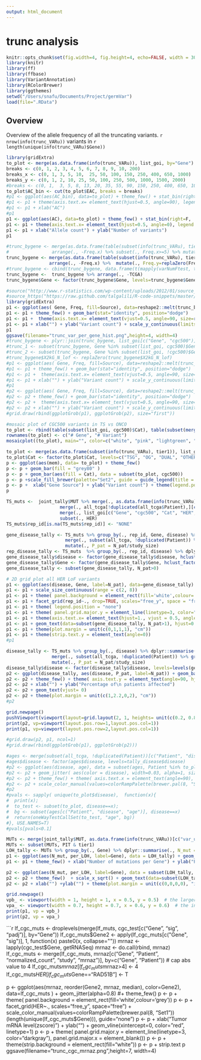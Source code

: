 ```yaml
---
output: html_document
---
```

trunc analysis
========================================================

```r
knitr::opts_chunk$set(fig.width=4, fig.height=4, echo=FALSE, width = 300)
library(knitr)
library(ff)
library(ffbase)
library(VariantAnnotation)
library(RColorBrewer)
library(ggthemes)
setwd("/Users/snafu/Documents/Project/germVar")
load(file=".RData")
```

Overview
---------------------

Overview of the allele frequency of all the truncating variants. `r nrow(info(trunc_VARu))` variants in `r length(unique(info(trunc_VARu)$Gene))` 

```r
library(gridExtra)
to_plot <- merge(as.data.frame(info(trunc_VARu)), list_goi, by="Gene")
breaks <- c(0, 1, 2, 3, 4, 5, 6, 7, 8, 9, 10, 200)
breaks_x <- c(0, 1, 3, 5, 10,  25, 50, 100, 150, 250, 400, 650, 1000)
breaks_y <- c(0, 1, 2, 10, 25, 50, 100, 250, 500, 1000, 1500, 2000)
#breaks <- c(0, 1,  3, 5, 8, 13, 20, 35, 55, 90, 150, 250, 400, 650, 1000)
to_plot$AC_bin <- cut(to_plot$EAC, breaks = breaks)
#p1 <- ggplot(aes(AC_bin), data=to_plot) + theme_few() + stat_bin(right=F,  fill="grey80") 
#p1 <- p1 + theme(axis.text.x= element_text(hjust=0.5, angle=90), legend.position = c(.8, .8) ) 
#p1 <- p1 + xlab("AC")
#p1
p1 <- ggplot(aes(AC), data=to_plot) + theme_few() + stat_bin(right=F,  fill="grey80") + scale_x_sqrt(breaks=breaks_x) + scale_y_sqrt(breaks=breaks_y)
p1 <- p1 + theme(axis.text.x= element_text(hjust=0.5, angle=0), legend.position = c(.8, .8), axis.title=element_text(size=rel(.7)) ) 
p1 <- p1 + xlab("Allele count") + ylab("Number of variants")
p1
```

```r
#trunc_bygene <- merge(as.data.frame(table(subset(info(trunc_VARu), tier1)$Gene)), as.data.frame(table(subset(info(lof_X2kG), tier1)$Gene)), by="Var1", all.x=T) %>% 
#                arrange(., -Freq.x) %>% subset(., Freq.x>=5) %>% mutate(., Freq.y=replaZero(Freq.y)) %>% plyr::rename(., c("Var1"="Gene", "Freq.x"="TCGA", "Freq.y"="X2kG"))
trunc_bygene <- merge(as.data.frame(table(subset(info(trunc_VARu), tier1)$Gene)), as.data.frame(table(subset(info(lof_X2kG), tier1)$Gene)), by="Var1", all.x=T) %>% 
                arrange(., -Freq.x) %>%  mutate(., Freq.y=replaZero(Freq.y)) %>% plyr::rename(., c("Var1"="Gene", "Freq.x"="TCGA", "Freq.y"="X2kG"))
#trunc_bygene <- cbind(trunc_bygene, data.frame(t(mapply(varNumFtest, trunc_bygene$TCGA, trunc_bygene$X2kG)))) %>% subset(., pval<0.2)  %>% arrange(., pval)
trunc_bygene <-  trunc_bygene %>% arrange(., -TCGA)  
trunc_bygene$Gene <- factor(trunc_bygene$Gene, levels=trunc_bygene$Gene)

#source("http://www.r-statistics.com/wp-content/uploads/2012/01/source_https.r.txt")
#source_https("https://raw.github.com/talgalili/R-code-snippets/master/Barnard.R")
library(gridExtra)
p1 <- ggplot(aes( Gene, Freq, fill=Source), data=reshape2::melt(trunc_bygene[c("Gene", "TCGA", "X2kG")][1:30, ], id.vars = "Gene", value.name="Freq", variable.name="Source") )
p1 <- p1 + theme_few() + geom_bar(stat="identity", position="dodge")
p1 <- p1 +  theme(axis.text.x= element_text(vjust=0.5, angle=90, size=rel(0.7)), legend.position = c(.85, .8)) + scale_fill_manual(values=c("grey10", "grey80"), guide = guide_legend(title = ""), labels=c("TCGA", "1000G"))
p1 <- p1 + xlab("") + ylab("Variant count") + scale_y_continuous(limits=c(0, 45)) + theme(axis.title.y=element_text(size=rel(0.7)))
p1
ggsave(filename="trunc_var_per_gene_hist.png",height=4, width=4)
#trunc_bygene <- plyr::join(trunc_bygene, list_goi[c("Gene", "cgc500")], by="Gene")
#trunc_1 <- subset(trunc_bygene, Gene %in% subset(list_goi, cgc500)$Gene)
#trunc_2 <- subset(trunc_bygene, Gene %in% subset(list_goi, !cgc500)$Gene)
#trunc_bygene$X2kG_N_lof <- replaZero(trunc_bygene$X2kG_N_lof)
#p1 <- ggplot(aes( Gene, Freq, fill=Source), data=reshape2::melt(trunc_1[1:30,], id.vars = "Gene", value.name="Freq", variable.name="Source") )
#p1 <- p1 + theme_few() + geom_bar(stat="identity", position="dodge")
#p1 <- p1 +  theme(axis.text.x= element_text(vjust=0.5, angle=90, size=rel(0.7)), legend.position = c(.85, .8)) + scale_fill_manual(values=c("grey80", "grey10"), guide = guide_legend(title = ""))
#p1 <- p1 + xlab("") + ylab("Variant count") + scale_y_continuous(limits=c(0, 45)) + theme(plot.margin = unit(c(1, 1, 0, 1), "cm"))
#p1
#p2 <- ggplot(aes( Gene, Freq, fill=Source), data=reshape2::melt(trunc_2[1:30,], id.vars = "Gene", value.name="Freq", variable.name="Source") )
#p2 <- p2 + theme_few() + geom_bar(stat="identity", position="dodge")
#p2 <- p2 +  theme(axis.text.x= element_text(vjust=0.5, angle=90, size=rel(0.7)), legend.position = c(.85, .8)) + scale_fill_manual(values=c("grey80", "grey10"), guide = F)
#p2 <- p2 + xlab("") + ylab("Variant count") + scale_y_continuous(limits=c(0, 45)) + theme(plot.margin = unit(c(0, 1, 1, 1), "cm"))
#grid.draw(rbind(ggplotGrob(p1), ggplotGrob(p2), size="first"))

```

```r
#mosaic plot of CGC500 variants in TS vs ONCO
to_plot <- rbind(table(subset(list_goi, cgc500)$Cat), table(subset(merge(as.data.frame(info(trunc_VARu)), list_goi, by="Gene"), cgc500)$Cat))
rownames(to_plot) <- c("# Gene", "# Variant")
mosaicplot((to_plot), main="", color=c("white", "pink", "lightgreen", "lightblue"), cex.axis=1.5)
```

```r
to_plot <- merge(as.data.frame(subset(info(trunc_VARu), tier1)), list_goi, by="Gene")
to_plot$Cat <- factor(to_plot$Cat, levels=c("TSG", "OG", "DUAL", "OTHER" ))
p <- ggplot(aes(mem), data= to_plot) + theme_few()
p <- p + geom_bar(fill = "grey80" )
p <- p + geom_bar(aes(fill = Cat), data = subset(to_plot, cgc500))
p <- p +scale_fill_brewer(palette="Set2", guide = guide_legend(title = "", label.theme = element_text(angle=0)), labels=c( "TSG", "OG", "Dual", "Unkown")) 
p <- p +  xlab("Gene Source") + ylab("Variant count") + theme(legend.position=c(0.8, 0.8))
p

```

```r
TS_muts <-  joint_tally$MUT %>% merge(., as.data.frame(info(trunc_VARu))[c("var_uid", "Gene", "tier1")], by="var_uid") %>%
                    merge(., all_tcga[!duplicated(all_tcga$Patient),][c("Patient", "age", "disease")], by="Patient") %>%
                    merge(., list_goi[c("Gene", "cgc500", "Cat", "HER", "rep", "rep_id")]) %>%
                    subset(., HER) 
TS_muts$rep_id[is.na(TS_muts$rep_id)] <- "NONE" 

gene_disease_tally <- TS_muts %>% group_by(., rep_id, Gene, disease) %>% dplyr::summarise(., N_pat = length(unique(Patient[PIT]))) %>% 
                      merge(., subset(all_tcga, !duplicated(Patient)) %>% group_by(disease) %>% dplyr::summarise(study_size = length(unique(Patient))), by="disease") %>%
                      mutate(., P_pat = N_pat/study_size)
rep_disease_tally <- TS_muts  %>% group_by(., rep_id, disease) %>% dplyr::summarise(., N_pat = length(unique(Patient[PIT])))
gene_disease_tally$disease <- factor(gene_disease_tally$disease, hclust_factor(rep_disease_tally, "disease", "rep_id", "N_pat", F))
gene_disease_tally$Gene <- factor(gene_disease_tally$Gene, hclust_factor(gene_disease_tally, "Gene", "disease", "P_pat", F))
gene_disease_tally <- subset(gene_disease_tally, N_pat>0)

# 2D grid plot all HER LoF variants
p1 <- ggplot(aes(disease, Gene, label=N_pat), data=gene_disease_tally) + geom_point(aes(size=sqrt(N_pat)), shape=1, fill="white", color="darkgrey")
p1 <- p1 + scale_size_continuous(range = c(2, 8))
p1 <- p1 + theme( panel.background = element_rect(fill='white',colour='black'))
p1 <- p1 + facet_grid(rep_id~., drop=TRUE, scales="free_y", space = "free_y")
p1 <- p1 + theme( legend.position = "none")
p1 <- p1 + theme( panel.grid.major.y = element_line(linetype=3, color="darkgray"),  panel.grid.major.x = element_line(linetype=1, color="lightgray"))
p1 <- p1 + theme(axis.text.x= element_text(hjust=1., vjust = 0.5, angle=90)) + xlab("") +ylab("") 
p1 <- p1 + geom_text(data=subset(gene_disease_tally, N_pat>1), hjust=0.5, color="red", size=3)
p1 <- p1 + theme(plot.margin = unit(c(0,1,1,1), "cm"))
p1 <- p1 + theme(strip.text.y = element_text(angle=0))
#p1

disease_tally <- TS_muts %>% group_by(., disease) %>% dplyr::summarise(., N_pat = length(unique(Patient[PIT]))) %>%
                 merge(., subset(all_tcga, !duplicated(Patient)) %>% group_by(disease) %>% dplyr::summarise(study_size = length(unique(Patient))), by="disease") %>%
                 mutate(., P_pat = N_pat/study_size)
disease_tally$disease <- factor(disease_tally$disease, levels=levels(gene_disease_tally$disease))
p2 <- ggplot(disease_tally, aes(disease, P_pat, label=N_pat)) + geom_bar(stat="identity", fill="grey80", alpha=1) + scale_y_continuous(limits=c(0, 0.2))
p2 <- p2 + theme_few() + theme( axis.text.y = element_text(angle=90, hjust=0.5),  axis.text.x = element_blank(), axis.ticks.x=element_blank() ) 
p2 <- p2 + xlab("") + ylab("Percentage of\n patients affected")
p2 <- p2 + geom_text(vjust= 0) 
p2 <- p2 + theme(plot.margin = unit(c(1,2.2,0,2), "cm"))
#p2

grid.newpage()
pushViewport(viewport(layout=grid.layout(2, 1, heights= unit(c(0.2, 0.8), "null"))))
print(p2, vp=viewport(layout.pos.row=1,layout.pos.col=1))
print(p1, vp=viewport(layout.pos.row=2,layout.pos.col=1))

#grid.draw(p2, p1, ncol=1)
#grid.draw(rbind(ggplotGrob(p1), ggplotGrob(p2)))

#ages <- merge(subset(all_tcga, !duplicated(Patient))[c("Patient", "disease")], all_clin[c("Patient", "age")])
#ages$disease <- factor(ages$disease, levels=tally_disease$disease)
#p2 <- ggplot(aes(disease, age), data = subset(ages, Patient %in% to_plot$Patient)) + geom_boxplot(outlier.shape = NA)
#p2 <- p2 + geom_jitter( aes(color = disease), width=0.03, alpha=1, size=2, data= subset(ages, Patient %in% to_plot$Patient))
#p2 <- p2 + theme_few() + theme( axis.text.x = element_text(angle=90), legend.position="") + xlab("") + ylab("age")
#p2 <- p2 + scale_color_manual(values=colorRampPalette(brewer.pal(8, "Set1"))(length(unique(to_plot$disease))))
#p2
#pvals <- sapply( unique(to_plot$disease),  function(x){
#  print(x);
#  to_test <- subset(to_plot, disease==x);
#  bg <- subset(ages[c("Patient", "disease", "age")], disease==x)
#  return(oneWayTestCallSet(to_test, "age", bg))
#}, USE.NAMES=T)
#pvals[pvals<0.1]
```

```r
MUTs <- merge(joint_tally$MUT, as.data.frame(info(trunc_VARu))[c("var_uid", "tier1", "Gene")], by="var_uid")
MUTs <- subset(MUTs, PIT & tier1)
LOH_tally <- MUTs %>% group_by(., Gene) %>% dplyr::summarise(., N_mut = length(unique(mut_uid)), per_LOH = length(unique(mut_uid[LOH]))/length(unique(mut_uid)))
p1 <- ggplot(aes(N_mut, per_LOH, label=Gene), data = LOH_tally) + geom_jitter(position=position_jitter(width=0.1, height=0.02), size=4, alpha=0.2)
p1 <- p1 + theme_few() + xlab("Number of mutations per Gene") + ylab("Percentage of LOH")

p2 <- ggplot(aes(N_mut, per_LOH, label=Gene), data = subset(LOH_tally, N_mut>=10 & per_LOH>=0.2)) + geom_jitter(position=position_jitter(width=0.1, height=0.02), size=4, alpha=0.2)
p2 <- p2 + theme_few()  + scale_x_sqrt() + geom_text(data=subset(LOH_tally, per_LOH>=0.2 & N_mut>=10), position=position_jitter(width=0.2, height=0.05), size=4, alpha=0.8)
p2 <- p2 + xlab("") +ylab("") + theme(plot.margin = unit(c(0,0,0,0), "inch"))

grid.newpage()
vpb_ <- viewport(width = 1, height = 1, x = 0.5, y = 0.5)  # the larger map
vpa_ <- viewport(width = 0.7, height = 0.7, x = 0.6, y = 0.6)  # the inset in upper right
print(p1, vp = vpb_)
print(p2, vp = vpa_)
```

```r
lf_cgc_muts <- droplevels(merge(lf_muts, cgc_test[c("Gene", "sig", "padj")], by="Gene"))
lf_cgc_muts$Gene2 <- apply(lf_cgc_muts[c("Gene", "sig")], 1, function(x) paste0(x, collapse=""))
mrnaz <- lapply(cgc_test$Gene, getRNASeq)
mrnaz <- do.call(rbind, mrnaz)
lf_cgc_muts <- merge(lf_cgc_muts, mrnaz[c("Gene", "Patient", "normalized_count", "study", "mrnaz")], by=c("Gene", "Patient"))
# cap abs value to 4 
lf_cgc_muts$mrnaz[lf_cgc_muts$mrnaz>4] <- 4 
lf_cgc_muts$HER[lf_cgc_muts$Gene=="RAD51B"] <- T

p <- ggplot(aes(mrnaz, reorder(Gene2, mrnaz, median), color=Gene2), data=lf_cgc_muts ) + geom_jitter(alpha=0.8) #+ theme_few() 
p <- p + theme( panel.background = element_rect(fill='white',colour='grey'))
p <- p + facet_grid(HER~., scales="free_y", space="free") + scale_color_manual(values=colorRampPalette(brewer.pal(8, "Set1"))(length(unique(lf_cgc_muts$Gene))), guide="none")
p <- p + xlab("Tumor mRNA level(zscore)") + ylab("") + geom_vline(xintercept=0, color="red", linetype=1)
p <- p + theme( panel.grid.major.y = element_line(linetype=3, color="darkgray"), panel.grid.major.x = element_blank())
p <- p + theme(strip.background = element_rect(fill="white"))
p <- p + strip.text
p
ggsave(filename="trunc_cgc_mrnaz.png",height=7, width=4)



